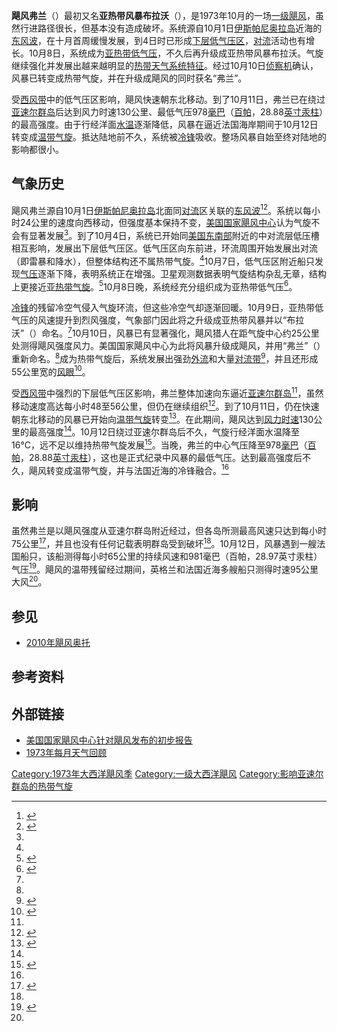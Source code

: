 {{noteTA
|1=zh-hans:亚速尔;zh-tw:亞速;zh-hk:亞速爾;
}}
{{Infobox Hurricane
| Name=飓风弗兰<br />{{lang|en|Hurricane Fran}}
| Type=飓风
| Year=1973
| Basin=Atl
| Image location=Hurricane Fran 1973 Satellite.jpg
| Image name=10月9日飓风弗兰的卫星图像
| Formed=1973年10月8日
| Dissipated=1973年10月12日
| 1-min winds=70
| Pressure=978
| Damages=Minimal
| Fatalities=无报导
| Areas=[[亚速尔群岛|亚速尔群岛]]和英国
| Hurricane season=[[1973年大西洋飓风季|1973年大西洋飓风季]]
}}
'''飓风弗兰'''（{{lang-en|Hurricane Fran}}）最初又名'''亚热带风暴布拉沃'''（{{lang|en|Subtropical storm Bravo}}），是1973年10月的一场[[萨菲尔-辛普森飓风等级|一级飓风]]，虽然行进路径很长，但基本没有造成破坏。系统源自10月1日[[伊斯帕尼奥拉岛|伊斯帕尼奥拉岛]]近海的[[东风波|东风波]]，在十月首周缓慢发展，到4日时已形成[[低气压|下层低气压区]]，[[对流|对流]]活动也有增长。10月8日，系统成为[[亚热带气旋|亚热带低气压]]，不久后再升级成亚热带风暴布拉沃。气旋继续强化并发展出越来越明显的[[热带气旋|热带天气系统特征]]。经过10月10日[[侦察机|侦察机]]确认，风暴已转变成热带气旋，并在升级成飓风的同时获名“弗兰”。

受[[西风带|西风带]]中的低气压区影响，飓风快速朝东北移动。到了10月11日，弗兰已在绕过[[亚速尔群岛|亚速尔群岛]]后达到风力时速130公里、最低气压978[[巴|毫巴]]（[[帕斯卡|百帕]]，28.88[[英寸汞柱|英寸汞柱]]）的最高强度。由于行经洋面[[海面温度|水温]]逐渐降低，风暴在逼近法国海岸期间于10月12日转变成[[温带气旋|温带气旋]]。抵达陆地前不久，系统被[[冷锋|冷锋]]吸收。整场风暴自始至终对陆地的影响都很小。

== 气象历史 ==
{{storm path|Fran 1973 track.png}}
飓风弗兰源自10月1日[[伊斯帕尼奥拉岛|伊斯帕尼奥拉岛]]北面同[[对流|对流]]区关联的[[东风波|东风波]]<ref name="Outlook1">{{cite report | author = Staff Writer | publisher = [[国家飓风中心|National Hurricane Center]] | date = 1973-10-01 | accessdate = 2017-01-17 | archiveurl = https://web.archive.org/web/20160303224656/http://www.nhc.noaa.gov/archive/storm_wallets/cdmp/dvd0179-jpg/1973/atlantic/bravo-fran/local/mia020930z.jpg | archivedate = 2016-03-03 | deadurl = no | title = Tropical Weather Outlook | format = JPG | url = http://www.nhc.noaa.gov/archive/storm_wallets/cdmp/dvd0179-jpg/1973/atlantic/bravo-fran/local/mia020930z.jpg }}</ref><ref name="ATCR">{{cite report | author1 = Paul J. Herbert | author2 = Neil L. Frank | publisher = National Hurricane Center | date = 1974-01-28 | accessdate = 2017-01-17 | title = Atlantic Hurricane Season of 1973 | archivedate = 2016-03-03 | archiveurl = https://web.archive.org/web/20160303191753/http://www.aoml.noaa.gov/general/lib/lib1/nhclib/mwreviews/1973.pdf | url = http://www.aoml.noaa.gov/general/lib/lib1/nhclib/mwreviews/1973.pdf | format = PDF | deadurl = no }}</ref>。系统以每小时24公里的速度向西移动，但强度基本保持不变，[[国家飓风中心|美国国家飓风中心]]认为气旋不会有显著发展<ref name="Outlook1" />。到了10月4日，系统已开始同[[美国东南部|美国东南部]]附近的中对流层低压槽相互影响，发展出下层低气压区。低气压区向东前进，环流周围开始发展出对流（即雷暴和降水），但整体结构还不属热带气旋。<ref name="ATCR" />10月7日，低气压区附近船只发现[[气压|气压]]逐渐下降，表明系统正在增强。卫星观测数据表明气旋结构杂乱无章，结构上更接近[[亚热带气旋|亚热带气旋]]。<ref>{{cite web | author = Staff Writer | publisher = National Hurricane Center | date = 1973-10-07 | archiveurl = https://web.archive.org/web/20160303215728/http://www.nhc.noaa.gov/archive/storm_wallets/cdmp/dvd0179-jpg/1973/atlantic/bravo-fran/local/mia071130z.01.jpg | accessdate = 2017-01-17 | title = Tropical Weather Outlook | archivedate = 2016-03-03 | url = http://www.nhc.noaa.gov/archive/storm_wallets/cdmp/dvd0179-jpg/1973/atlantic/bravo-fran/local/mia071130z.01.jpg | format = JPG | deadurl = no }}</ref>10月8日晚，系统经充分组织成为亚热带低气压<ref name="HURDAT">{{cite web | author = Hurricane Specialists Unit | publisher = National Hurricane Center | year = 2009 | accessdate = 2017-01-16 | title = Easy to Read HURDAT 1851-2008 | url = http://www.aoml.noaa.gov/hrd/hurdat/easyread-2009.html | archivedate = 2016-03-05 | deadurl = no | archiveurl = https://web.archive.org/web/20160305031132/http://www.aoml.noaa.gov/hrd/hurdat/easyread-2009.html }}</ref>。

[[冷锋|冷锋]]的残留冷空气侵入气旋环流，但这些冷空气却逐渐回暖。10月9日，亚热带低气压的风速提升到烈风强度，气象部门因此将之升级成亚热带风暴并以“布拉沃”（{{lang|en|Bravo}}）命名。<ref name="ATCR" />10月10日，风暴已有显著强化，飓风猎人在距气旋中心约25公里处测得飓风强度风力。美国国家飓风中心为此将风暴升级成飓风，并用“弗兰”（{{lang|en|Fran}}）重新命名。<ref name="ATCR" />成为热带气旋后，系统发展出强劲[[外流_(气象学)|外流]]和大量[[雨带|对流带]]<ref>{{cite report | author = Robert Simpson | publisher = National Hurricane Center | date = 1973-10-09 | accessdate = 2017-01-17 | title = Hurricane Fran Discussion One | archivedate = 2016-03-03 | deadurl = no | archiveurl = https://web.archive.org/web/20160303193857/http://www.nhc.noaa.gov/archive/storm_wallets/cdmp/dvd0179-jpg/1973/atlantic/bravo-fran/tropdisc/tcd092300z.jpg | format = JPG | url = http://www.nhc.noaa.gov/archive/storm_wallets/cdmp/dvd0179-jpg/1973/atlantic/bravo-fran/tropdisc/tcd092300z.jpg }}</ref>，并且还形成55公里宽的[[风眼|风眼]]<ref>{{cite report | author = Hurricane Hunters | publisher = National Hurricane Center | date = 1973-10-10 | accessdate = 2017-01-17 | title = Compute Data for Subtropical Cyclone Bravo/Hurricane Fran October 9–10 | archivedate = 2016-03-03 | deadurl = no | format = JPG | archiveurl = https://web.archive.org/web/20160303234142/http://www.nhc.noaa.gov/archive/storm_wallets/cdmp/dvd0179-jpg/1973/atlantic/bravo-fran/modelin/comp090000z-comp100000z.jpg | url = http://www.nhc.noaa.gov/archive/storm_wallets/cdmp/dvd0179-jpg/1973/atlantic/bravo-fran/modelin/comp090000z-comp100000z.jpg }}</ref>。

受[[西风带|西风带]]中强烈的下层低气压区影响，弗兰整体加速向东逼近[[亚速尔群岛|亚速尔群岛]]<ref name="ATCR" />，虽然移动速度高达每小时48至56公里，但仍在继续组织<ref>{{cite report | author = Pike | publisher = National Hurricane Center | date = 1973-10-10 | accessdate = 2017-01-17 | title = Hurricane Fran Discussion Three | archivedate = 2016-03-03 | archiveurl = https://web.archive.org/web/20160303214007/http://www.nhc.noaa.gov/archive/storm_wallets/cdmp/dvd0179-jpg/1973/atlantic/bravo-fran/tropdisc/tcd101500z.jpg | deadurl = no | format = JPG | url = http://www.nhc.noaa.gov/archive/storm_wallets/cdmp/dvd0179-jpg/1973/atlantic/bravo-fran/tropdisc/tcd101500z.jpg }}</ref>。到了10月11日，仍在快速朝东北移动的风暴已开始向[[温带气旋|温带气旋]]转变<ref>{{cite report | author = Pike | archiveurl = https://web.archive.org/web/20160304000632/http://www.nhc.noaa.gov/archive/storm_wallets/cdmp/dvd0179-jpg/1973/atlantic/bravo-fran/tropdisc/tcd111500z.jpg | publisher = National Hurricane Center | date = 1973-10-11 | accessdate = 2017-01-17 | url = http://www.nhc.noaa.gov/archive/storm_wallets/cdmp/dvd0179-jpg/1973/atlantic/bravo-fran/tropdisc/tcd111500z.jpg | title = Hurricane Fran Discussion Eight | archivedate = 2016-03-04 | deadurl = no | format = JPG }}</ref>。在此期间，飓风达到[[最大持续风速|风力时速]]130公里的最高强度<ref name="HURDAT" />。10月12日绕过亚速尔群岛后不久，气旋行经洋面水温降至16°C，远不足以维持热带气旋发展<ref>{{cite report | author = Pelissier | archiveurl = https://web.archive.org/web/20160303183244/http://www.nhc.noaa.gov/archive/storm_wallets/cdmp/dvd0179-jpg/1973/atlantic/bravo-fran/tropdisc/tcd120900z.jpg | publisher = National Hurricane Center | date = 1973-10-12 | accessdate = 2017-01-17 | url = http://www.nhc.noaa.gov/archive/storm_wallets/cdmp/dvd0179-jpg/1973/atlantic/bravo-fran/tropdisc/tcd120900z.jpg | title = Hurricane Fran Discussion Ten | archivedate = 2016-03-03 | deadurl = no | format = JPG }}</ref>。当晚，弗兰的中心气压降至978[[巴|毫巴]]（[[帕斯卡|百帕]]，28.88[[英寸汞柱|英寸汞柱]]），这也是正式纪录中风暴的最低气压。达到最高强度后不久，飓风转变成温带气旋，并与法国近海的冷锋融合。<ref name="ATCR" />

== 影响 ==
虽然弗兰是以飓风强度从亚速尔群岛附近经过，但各岛所测最高风速只达到每小时75公里<ref name="TCR3">{{cite web | author = John R. Hope | publisher = National Hurricane Center | year = 1973 | accessdate = 2017-01-17 | archiveurl = https://web.archive.org/web/20160303224759/http://www.nhc.noaa.gov/archive/storm_wallets/cdmp/dvd0179-jpg/1973/atlantic/bravo-fran/postevent/prelim.02.jpg | title = Hurricane Fran (Bravo) Preliminary Report Page 3 | archivedate = 2016-03-03 | url = http://www.nhc.noaa.gov/archive/storm_wallets/cdmp/dvd0179-jpg/1973/atlantic/bravo-fran/postevent/prelim.02.jpg | format = JPG | deadurl = no }}</ref>，并且也没有任何记载表明群岛受到破坏<ref name="ATCR" />。10月12日，风暴遇到一艘法国船只，该船测得每小时65公里的持续风速和981毫巴（百帕，28.97英寸汞柱）气压<ref name="TCR2">{{cite web | author = John R. Hope | publisher = National Hurricane Center | year = 1973 | accessdate = 2017-01-17 | archiveurl = https://web.archive.org/web/20160303175823/http://www.nhc.noaa.gov/archive/storm_wallets/cdmp/dvd0179-jpg/1973/atlantic/bravo-fran/postevent/prelim.01.jpg | title = Hurricane Fran (Bravo) Preliminary Report Page 2 | archivedate = 2016-03-03 | url = http://www.nhc.noaa.gov/archive/storm_wallets/cdmp/dvd0179-jpg/1973/atlantic/bravo-fran/postevent/prelim.01.jpg | format = JPG | deadurl = no }}</ref>。飓风的温带残留经过期间，英格兰和法国近海多艘船只测得时速95公里大风<ref name="TCR3" />。

== 参见 ==
{{Portal|热带气旋}}
*[[2010年飓风奥托|2010年飓风奥托]]

== 参考资料 ==
{{Reflist|35em}}

== 外部链接 ==
*[http://www.nhc.noaa.gov/archive/storm_wallets/cdmp/dvd0179-jpg/1973/atlantic/bravo-fran/postevent/ 美国国家飓风中心针对飓风发布的初步报告]{{Wayback|url=http://www.nhc.noaa.gov/archive/storm_wallets/cdmp/dvd0179-jpg/1973/atlantic/bravo-fran/postevent/ |date=20210105193958 }}
*[http://www.aoml.noaa.gov/general/lib/lib1/nhclib/mwreviews/1973.pdf 1973年每月天气回顾]{{Wayback|url=http://www.aoml.noaa.gov/general/lib/lib1/nhclib/mwreviews/1973.pdf |date=20160303191753 }}

{{1973年大西洋飓风季}}

{{DEFAULTSORT:Fran (1973)}}
[[Category:1973年大西洋飓风季|Category:1973年大西洋飓风季]]
[[Category:一级大西洋飓风|Category:一级大西洋飓风]]
[[Category:影响亚速尔群岛的热带气旋|Category:影响亚速尔群岛的热带气旋]]
{{Good article}}